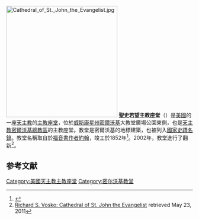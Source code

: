 [[File:Cathedral_of_St._John_the_Evangelist.jpg|300px]]
'''聖史若望主教座堂'''（{{lang-en|Cathedral of St. John the Evangelist}}）是[[美國|美國]]的一座[[天主教|天主教]]的[[主教座堂|主教座堂]]，位於[[威斯康星州|威斯康星州]][[密爾沃基|密爾沃基]]大教堂廣場公園東側，也是[[天主教密爾沃基總教區|天主教密爾沃基總教區]]的主教座堂。教堂是密爾沃基的地標建築，也被列入[[國家史蹟名錄|國家史蹟名錄]]。教堂名稱取自於[[福音書作者約翰|福音書作者約翰]]，竣工於1852年<ref>{{cite book |title=Milwaukee Landmarks |last=Perrin |first=Richard W.E. |year=1979 |publisher=Milwaukee Public Museum |location=Milwaukee, Wisconsin |isbn=0-89326-044-4 |pages=7–9 }}</ref>。2002年，教堂進行了翻新<ref>[http://www.rvosko.com/pages/projectdetail.asp?projectID=21 Richard S. Vosko: Cathedral of St. John the Evangelist] {{webarchive|url=https://web.archive.org/web/20111213235958/http://www.rvosko.com/pages/projectdetail.asp?projectID=21 |date=2011-12-13 }} retrieved May 23, 2011</ref>。

== 参考文献 ==
{{reflist}}

[[Category:美國天主教主教座堂|Category:美國天主教主教座堂]]
[[Category:密尔沃基教堂|Category:密尔沃基教堂]]